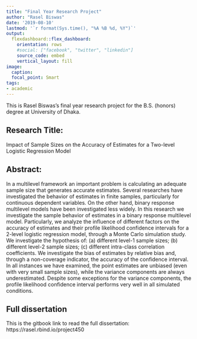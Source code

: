 ```yaml
---
title: "Final Year Research Project"
author: "Rasel Biswas"
date: '2019-08-10'
lastmod: '`r format(Sys.time(), "%A %B %d, %Y")`'
output: 
  flexdashboard::flex_dashboard:
    orientation: rows
    #social: ["facebook", "twitter", "linkedin"]
    source_code: embed
    vertical_layout: fill
image:
  caption: 
  focal_point: Smart
tags:
- academic
---
```


This is Rasel Biswas’s final year research project for the B.S. (honors) degree at University of Dhaka.



## Research Title:
Impact of Sample Sizes on the Accuracy of Estimates for a Two-level Logistic Regression Model

## Abstract:
In a multilevel framework an important problem is calculating an adequate sample size that generates accurate estimates. Several researches have investigated the behavior of estimates in finite samples, particularly for continuous dependent variables. On the other hand, binary response multilevel models have been investigated less widely. In this research we investigate the sample behavior of estimates in a binary response multilevel model. Particularly, we analyze the influence of different factors on the accuracy of estimates and their profile likelihood confidence intervals for a 2-level logistic regression model, through a Monte Carlo simulation study. We investigate the hypothesis of: (a) different level-1 sample sizes; (b) different level-2 sample sizes; (c) different intra-class correlation coefficients. We investigate the bias of estimates by relative bias and, through a non-coverage indicator, the accuracy of the confidence interval. In all instances we have examined, the point estimates are unbiased (even with very small sample sizes), while the variance components are always underestimated. Despite some exceptions for the variance components, the profile likelihood confidence interval performs very well in all simulated conditions.

## Full dissertation
This is the gitbook link to read the full dissertation: https://rasel.rbind.io/project450
